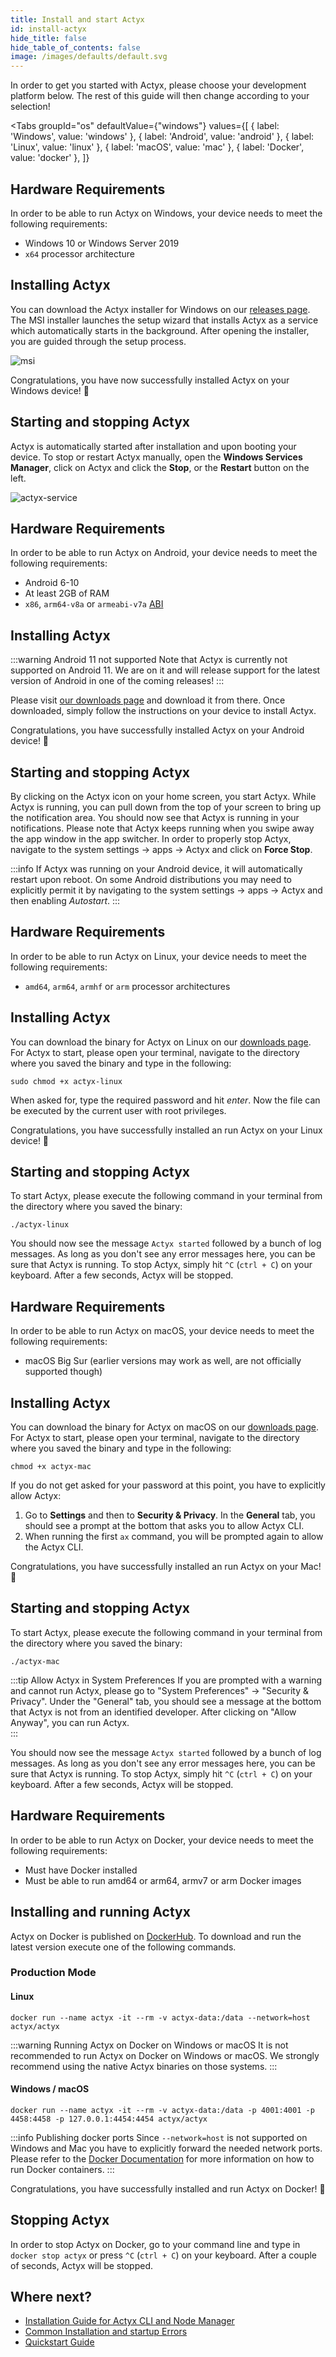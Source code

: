 ```yaml
---
title: Install and start Actyx
id: install-actyx
hide_title: false
hide_table_of_contents: false
image: /images/defaults/default.svg
---
```


In order to get you started with Actyx, please choose your development platform below.
The rest of this guide will then change according to your selection!


<Tabs
  groupId="os"
  defaultValue={"windows"}
  values={[
    { label: 'Windows', value: 'windows' },
    { label: 'Android', value: 'android' },
    { label: 'Linux', value: 'linux' },
    { label: 'macOS', value: 'mac' },
    { label: 'Docker', value: 'docker' },
  ]}
>


<TabItem value="windows">


## Hardware Requirements

In order to be able to run Actyx on Windows, your device needs to meet the following requirements:

- Windows 10 or Windows Server 2019
- `x64` processor architecture

## Installing Actyx

You can download the Actyx installer for Windows on our [releases page](https://developer.actyx.com/releases/actyx/2.0.0/).
The MSI installer launches the setup wizard that installs Actyx as a service which automatically starts in the background.
After opening the installer, you are guided through the setup process.

![msi](/images/how-to/local-development/msi-installer.png)

Congratulations, you have now successfully installed Actyx on your Windows device! 🎉

## Starting and stopping Actyx

Actyx is automatically started after installation and upon booting your device.
To stop or restart Actyx manually, open the **Windows Services Manager**, click on Actyx and click the **Stop**, or the **Restart** button on the left.

![actyx-service](/images/how-to/local-development/actyx-service.png)

</TabItem>
<TabItem value="android">


<!-- We use <h2> html tags here to avoid the headlines being repeated in the TOC -->

<h2>Hardware Requirements</h2>

In order to be able to run Actyx on Android, your device needs to meet the following requirements:

- Android 6-10
- At least 2GB of RAM
- `x86`, `arm64-v8a` or `armeabi-v7a` [ABI](https://developer.android.com/ndk/guides/abis.html#sa)

<h2>Installing Actyx</h2>

:::warning Android 11 not supported
Note that Actyx is currently not supported on Android 11.
We are on it and will release support for the latest version of Android in one of the coming releases!
:::

Please visit [our downloads page](https://developer.actyx.com/releases) and download it from there.
Once downloaded, simply follow the instructions on your device to install Actyx.

Congratulations, you have successfully installed Actyx on your Android device! 🎉

<h2>Starting and stopping Actyx</h2>

By clicking on the Actyx icon on your home screen, you start Actyx.
While Actyx is running, you can pull down from the top of your screen to bring up the notification area.
You should now see that Actyx is running in your notifications.
Please note that Actyx keeps running when you swipe away the app window in the app switcher.
In order to properly stop Actyx, navigate to the system settings -> apps -> Actyx and click on **Force Stop**.

:::info
If Actyx was running on your Android device, it will automatically restart upon reboot.
On some Android distributions you may need to explicitly permit it by navigating to the system settings -> apps -> Actyx and then enabling _Autostart_.
:::

</TabItem>
<TabItem value="linux">


<h2>Hardware Requirements</h2>

In order to be able to run Actyx on Linux, your device needs to meet the following requirements:

- `amd64`, `arm64`, `armhf` or `arm` processor architectures

<h2>Installing Actyx</h2>

You can download the binary for Actyx on Linux on our [downloads page](https://developer.actyx.com/releases).
For Actyx to start, please open your terminal, navigate to the directory where you saved the binary and type in the following:

```shell
sudo chmod +x actyx-linux
```

When asked for, type the required password and hit _enter_.
Now the file can be executed by the current user with root privileges.

Congratulations, you have successfully installed an run Actyx on your Linux device! 🎉

<h2>Starting and stopping Actyx</h2>

To start Actyx, please execute the following command in your terminal from the directory where you saved the binary:

```shell
./actyx-linux
```

You should now see the message `Actyx started` followed by a bunch of log messages.
As long as you don't see any error messages here, you can be sure that Actyx is running.
To stop Actyx, simply hit `^C` (`ctrl + C`) on your keyboard.
After a few seconds, Actyx will be stopped.

</TabItem>
<TabItem value="mac">


<h2>Hardware Requirements</h2>

In order to be able to run Actyx on macOS, your device needs to meet the following requirements:

- macOS Big Sur (earlier versions may work as well, are not officially supported though)

<h2>Installing Actyx</h2>

You can download the binary for Actyx on macOS on our [downloads page](https://developer.actyx.com/releases).
For Actyx to start, please open your terminal, navigate to the directory where you saved the binary and type in the following:

```shell
chmod +x actyx-mac
```

If you do not get asked for your password at this point, you have to explicitly allow Actyx:

1. Go to **Settings** and then to **Security &amp; Privacy**. In the **General** tab, you should see a prompt at the bottom that asks you to allow Actyx CLI.
2. When running the first `ax` command, you will be prompted again to allow the Actyx CLI.

Congratulations, you have successfully installed an run Actyx on your Mac! 🎉

<h2>Starting and stopping Actyx</h2>

To start Actyx, please execute the following command in your terminal from the directory where you saved the binary:

```shell
./actyx-mac
```

:::tip Allow Actyx in System Preferences
If you are prompted with a warning and cannot run Actyx, please go to "System Preferences" -> "Security & Privacy". Under the "General" tab, you should see a message at the bottom that Actyx is not from an identified developer. After clicking on "Allow Anyway", you can run Actyx.  
:::

You should now see the message `Actyx started` followed by a bunch of log messages.
As long as you don't see any error messages here, you can be sure that Actyx is running.
To stop Actyx, simply hit `^C` (`ctrl + C`) on your keyboard.
After a few seconds, Actyx will be stopped.

</TabItem>
<TabItem value="docker">


<h2>Hardware Requirements</h2>

In order to be able to run Actyx on Docker, your device needs to meet the following requirements:

- Must have Docker installed
- Must be able to run amd64 or arm64, armv7 or arm Docker images

<h2>Installing and running Actyx</h2>

Actyx on Docker is published on [DockerHub](https://hub.docker.com/r/actyx/actyx).
To download and run the latest version execute one of the following commands.

<h3>Production Mode</h3>

<h4>Linux</h4>

```text
docker run --name actyx -it --rm -v actyx-data:/data --network=host actyx/actyx
```

:::warning Running Actyx on Docker on Windows or macOS
It is not recommended to run Actyx on Docker on Windows or macOS. We strongly recommend using the native Actyx binaries on those systems.
:::

<h4>Windows / macOS</h4>

```text
docker run --name actyx -it --rm -v actyx-data:/data -p 4001:4001 -p 4458:4458 -p 127.0.0.1:4454:4454 actyx/actyx
```

:::info Publishing docker ports
Since `--network=host` is not supported on Windows and Mac you have to explicitly forward the needed network ports.
Please refer to the [Docker Documentation](https://docs.docker.com/) for more information on how to run Docker containers.
:::

Congratulations, you have successfully installed and run Actyx on Docker! 🎉

<h2>Stopping Actyx</h2>

In order to stop Actyx on Docker, go to your command line and type in `docker stop actyx` or press `^C` (`ctrl + C`) on your keyboard.
After a couple of seconds, Actyx will be stopped.

</TabItem>
</Tabs>


## Where next?

- [Installation Guide for Actyx CLI and Node Manager](../local-development/install-cli-node-manager.mdx)
- [Common Installation and startup Errors](../troubleshooting/installation-and-startup.mdx)
- [Quickstart Guide](../../tutorials/quickstart.mdx)
